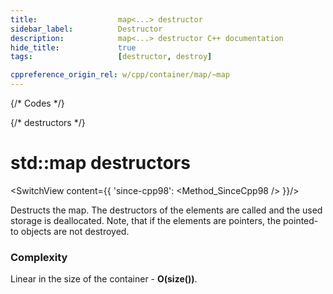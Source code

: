 ```yaml
---
title:					map<...> destructor
sidebar_label:			Destructor
description:			map<...> destructor C++ documentation
hide_title:				true
tags:					[destructor, destroy]

cppreference_origin_rel: w/cpp/container/map/~map
---
```



{/* Codes */}

{/* destructors */}


# std::map destructors

<SwitchView content={{
		'since-cpp98': <Method_SinceCpp98 />
	}}/>

Destructs the map. The destructors of the elements are called and the used storage is deallocated. Note, that if the elements are pointers, the pointed-to objects are not destroyed.

### Complexity

Linear in the size of the container - **O(size())**.
